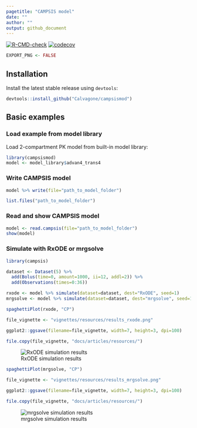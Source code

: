 ```yaml
---
pagetitle: "CAMPSIS model"
date: ""
author: ""
output: github_document
---
```


<!-- badges: start -->
[![R-CMD-check](https://github.com/Calvagone/campsismod/workflows/R-CMD-check/badge.svg)](https://github.com/Calvagone/campsismod/actions)
[![codecov](https://codecov.io/gh/Calvagone/campsismod/branch/main/graph/badge.svg?token=7DHBRQD7AG)](https://codecov.io/gh/Calvagone/campsismod)
<!-- badges: end -->

```r
EXPORT_PNG <- FALSE
```
  
## Installation
Install the latest stable release using `devtools`:
  
```r
devtools::install_github("Calvagone/campsismod")
```

## Basic examples

### Load example from model library

Load 2-compartment PK model from built-in model library:

```r
library(campsismod)
model <- model_library$advan4_trans4
```

### Write CAMPSIS model

```r
model %>% write(file="path_to_model_folder")
```

```r
list.files("path_to_model_folder")
```

### Read and show CAMPSIS model

```r
model <- read.campsis(file="path_to_model_folder")
show(model)
```

### Simulate with RxODE or mrgsolve

```r
library(campsis)

dataset <- Dataset(5) %>%
  add(Bolus(time=0, amount=1000, ii=12, addl=2)) %>%
  add(Observations(times=0:36))

rxode <- model %>% simulate(dataset=dataset, dest="RxODE", seed=1)
mrgsolve <- model %>% simulate(dataset=dataset, dest="mrgsolve", seed=1)
```

```r
spaghettiPlot(rxode, "CP")
```

```r
file_vignette <- "vignettes/resources/results_rxode.png"
```

```r
ggplot2::ggsave(filename=file_vignette, width=7, height=3, dpi=100)
```

```r
file.copy(file_vignette, "docs/articles/resources/")
```

![RxODE simulation results](vignettes/resources/results_rxode.png)

```r
spaghettiPlot(mrgsolve, "CP")
```

```r
file_vignette <- "vignettes/resources/results_mrgsolve.png"
```

```r
ggplot2::ggsave(filename=file_vignette, width=7, height=3, dpi=100)
```

```r
file.copy(file_vignette, "docs/articles/resources/")
```

![mrgsolve simulation results](vignettes/resources/results_mrgsolve.png)